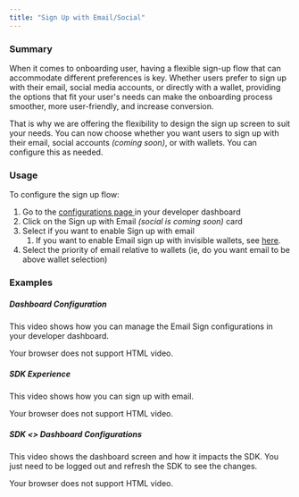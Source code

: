 ```yaml
---
title: "Sign Up with Email/Social"
---
```


### Summary

When it comes to onboarding user, having a flexible sign-up flow that can accommodate different preferences is key. Whether users prefer to sign up with their email, social media accounts, or directly with a wallet, providing the options that fit your user's needs can make the onboarding process smoother, more user-friendly, and increase conversion. 

That is why we are offering the flexibility to design the sign up screen to suit your needs. You can now choose whether you want users to sign up with their email, social accounts _(coming soon)_, or with wallets. You can configure this as needed.

### Usage

To configure the sign up flow:

1. Go to the [configurations page ](https://app.dynamic.xyz/dashboard/configurations)in your developer dashboard
2. Click on the Sign up with Email _(social is coming soon)_ card
3. Select if you want to enable Sign up with email  
   1. If you want to enable Email sign up with invisible wallets, see [here](/docs/invisible-wallets).
4. Select the priority of email relative to wallets (ie, do you want email to be above wallet selection)

### Examples

##### Dashboard Configuration

This video shows how you can manage the Email Sign configurations in your developer dashboard.

 Your browser does not support HTML video.

##### SDK Experience

This video shows how you can sign up with email.

 Your browser does not support HTML video.

##### SDK <> Dashboard Configurations

This video shows the dashboard screen and how it impacts the SDK. You just need to be logged out and refresh the SDK to see the changes.

 Your browser does not support HTML video.